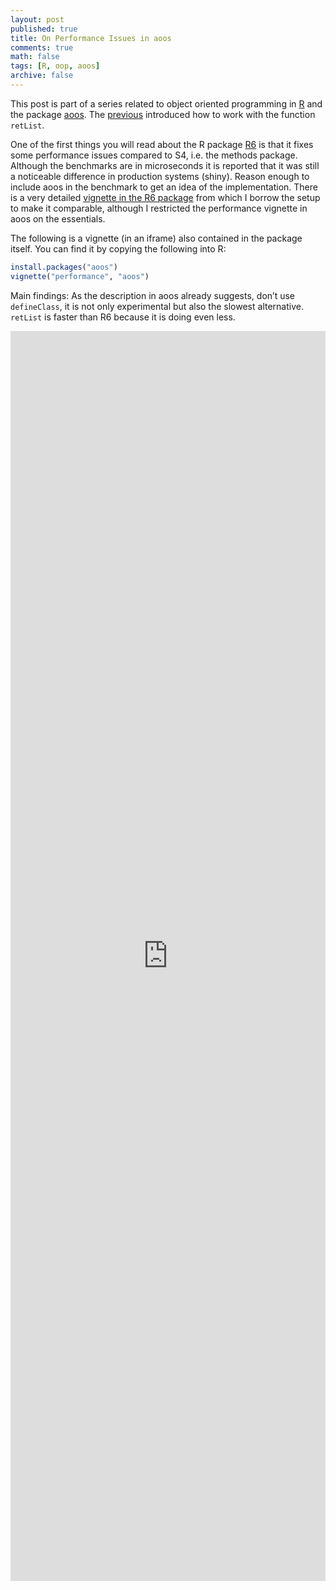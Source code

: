 ```yaml
---
layout: post
published: true
title: On Performance Issues in aoos
comments: true
math: false
tags: [R, oop, aoos]
archive: false
---
```


This post is part of a series related to object oriented programming
in [R](https://cran.r-project.org/) and the package
[aoos](https://cran.r-project.org/package=aoos). The [previous]({% post_url 2015-09-13-Working-with-lists-as-Objects-in-R %}) introduced how to work with the function  `retList`.

One of the first things you will read about the R package [R6](https://cran.r-project.org/package=R6) is that it fixes some performance issues compared to S4, i.e. the methods package. Although the benchmarks are in microseconds it is reported that it was still a noticeable difference in production systems (shiny). Reason enough to include aoos in the benchmark to get an idea of the implementation. There is a very detailed [vignette in the R6 package](https://cran.r-project.org/web/packages/R6/vignettes/Performance.html) from which I borrow the setup to make it comparable, although I restricted the performance vignette in aoos on the essentials.

The following is a vignette (in an iframe) also contained in the package itself.
You can find it by copying the following into R:

```r
install.packages("aoos")
vignette("performance", "aoos")
```

Main findings: As the description in aoos already suggests, don't use `defineClass`, it is not only experimental but also the slowest alternative. `retList` is faster than R6 because it is doing even less.

<iframe width='100%' height='2000' src="http://wahani.github.io/aoos/vignettes/performance.html" frameborder="0" allowfullscreen></iframe>
